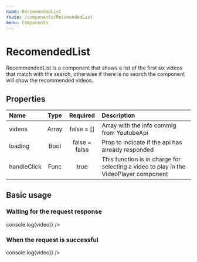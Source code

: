 ```yaml
---
name: RecommendedList
route: /components/RecomendedList
menu: Components
---
```




# RecomendedList
RecommendedList is a component that shows a list of the first six videos that match with the search, otherwise if there is no search the component will show the recommended videos.

## Properties

| Name          | Type     | Required     |Description                                |
|:--------------|:--------:|:------------:|:------------------------------------------|
| videos        | Array    | false = []   | Array with the info commig from YoutubeApi|
| loading       | Bool     | false = false | Prop to indicate if the api has already  responded|
| handleClick   | Func     | true       | This function is in charge for selecting a video to play in the VideoPlayer component |


## Basic usage

### Waiting for the request response

<Playground>
  <RecomendedList
    loading={true}
    handleClick={video => console.log(video)}
  />
</Playground>

### When the request is successful
<Playground>
  <RecomendedList
    videos={videos}
    loading={false}
    handleClick={video => console.log(video)}
  />
</Playground>


